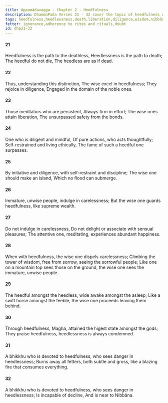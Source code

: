 ```yaml
---
title: Appamādavagga - Chapter 2 - Heedfulness
description: DhammaPada Verses 21 - 32 cover the topic of heedfulness and the importance of being diligent and wise. The wise one is encouraged to guard against heedlessness and to cultivate heedfulness as a path to liberation.
tags: heedfulness,heedlessness,death,liberation,diligence,wisdom,nibbāna,meditation
fetter: ignorance,adherence to rites and rituals,doubt
id: dhp21-32
---
```


#### 21

Heedfulness is the path to the deathless,
Heedlessness is the path to death;
The heedful do not die,
The heedless are as if dead.

#### 22

Thus, understanding this distinction,
The wise excel in heedfulness;
They rejoice in diligence,
Engaged in the domain of the noble ones.

#### 23

Those meditators who are persistent,
Always firm in effort;
The wise ones attain liberation,
The unsurpassed safety from the bonds.

#### 24

One who is diligent and mindful,
Of pure actions, who acts thoughtfully;
Self-restrained and living ethically,
The fame of such a heedful one surpasses.

#### 25

By initiative and diligence,
with self-restraint and discipline;
The wise one should make an island,
Which no flood can submerge.

#### 26

Immature, unwise people,
indulge in carelessness;
But the wise one guards heedfulness,
like supreme wealth.

#### 27

Do not indulge in carelessness,
Do not delight or associate with sensual pleasures;
The attentive one, meditating,
experiences abundant happiness.

#### 28

When with heedfulness,
the wise one dispels carelessness;
Climbing the tower of wisdom,
free from sorrow, seeing the sorrowful people;
Like one on a mountain top sees those on the ground,
the wise one sees the immature, unwise people.

#### 29

The heedful amongst the heedless,
wide awake amongst the asleep;
Like a swift horse amongst the feeble,
the wise one proceeds leaving them behind.

#### 30

Through heedfulness, Magha,
attained the higest state amongst the gods;
They praise heedfulness,
heedlessness is always condemned.

#### 31

A bhikkhu who is devoted to heedfulness,
who sees danger in heedlessness;
Burns away all fetters, both subtle and gross,
like a blazing fire that consumes everything.

#### 32

A bhikkhu who is devoted to heedfulness,
who sees danger in heedlessness;
Is incapable of decline,
And is near to Nibbāna.